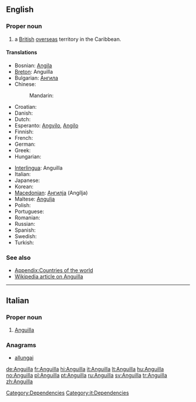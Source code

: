 {{also|anguilla}}
==English==
{{wikipedia}}

===Proper noun===
{{en-proper noun}}

# a [[British]] [[overseas]] territory in the Caribbean.

====Translations====
{{trans-top|British overseas territory in the Caribbean}}
* Bosnian: [[Angila]] {{f}}
* [[Breton]]: Anguilla
* Bulgarian: [[Ангила]]
* Chinese:
*: Mandarin: {{t-|cmn|安圭拉|tr=Anguīlā|sc=Hani}}
* Croatian: {{t|hr|Angvila |f}}
* Danish: {{t-|da|Anguilla}}
* Dutch: {{t-|nl|Anguilla}}
* Esperanto: [[Angvilo]], [[Angilo]]
* Finnish: {{t-|fi|Anguilla}}
* French: {{t+|fr|Anguilla}}
* German: {{t+|de|Anguilla}}
* Greek: {{t+|el|Ανγκουίλα}}
* Hungarian: {{t+|hu|Anguilla}}
{{trans-mid}}
* [[Interlingua]]: Anguilla
* Italian: {{t+|it|Anguilla}}
* Japanese: {{t|ja|アンギラ|tr=Angira}}
* Korean: {{t|ko|앙길라|tr=Anggilla}}
* [[Macedonian]]: [[Ангилја]] (Angílja) {{f}}
* Maltese: [[Angulja]]
* Polish: {{t+|pl|Anguilla}}
* Portuguese: {{t+|pt|Anguila}}
* Romanian: {{t-|ro|Anguila|f}}
* Russian: {{t|ru|Ангилья|f|tr=Angíl'ja}}
* Spanish: {{t+|es|Anguila}}
* Swedish: {{t+|sv|Anguilla}}
* Turkish: {{t+|tr|Anguilla}}
{{trans-bottom}}

===See also===

* [[Appendix:Countries of the world]]
* [[w:Anguilla|Wikipedia article on Anguilla]]

----

==Italian==

===Proper noun===
{{wikipedia|lang=it}}
{{it-proper noun}}

# [[#English|Anguilla]]

===Anagrams===
* [[allungai#Italian|allungai]]
[[Category:Dependencies]]
[[Category:it:Dependencies]]

[[de:Anguilla]]
[[fr:Anguilla]]
[[hi:Anguilla]]
[[it:Anguilla]]
[[lt:Anguilla]]
[[hu:Anguilla]]
[[no:Anguilla]]
[[pl:Anguilla]]
[[pt:Anguilla]]
[[ru:Anguilla]]
[[sv:Anguilla]]
[[tr:Anguilla]]
[[zh:Anguilla]]
